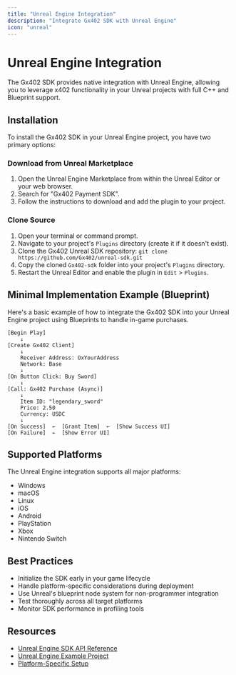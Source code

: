 ```yaml
---
title: "Unreal Engine Integration"
description: "Integrate Gx402 SDK with Unreal Engine"
icon: "unreal"
---
```


# Unreal Engine Integration

The Gx402 SDK provides native integration with Unreal Engine, allowing you to leverage x402 functionality in your Unreal projects with full C++ and Blueprint support.

## Installation

To install the Gx402 SDK in your Unreal Engine project, you have two primary options:

### Download from Unreal Marketplace

1.  Open the Unreal Engine Marketplace from within the Unreal Editor or your web browser.
2.  Search for "Gx402 Payment SDK".
3.  Follow the instructions to download and add the plugin to your project.

### Clone Source

1.  Open your terminal or command prompt.
2.  Navigate to your project's `Plugins` directory (create it if it doesn't exist).
3.  Clone the Gx402 Unreal SDK repository: `git clone https://github.com/Gx402/unreal-sdk.git`
4.  Copy the cloned `Gx402-sdk` folder into your project's `Plugins` directory.
5.  Restart the Unreal Editor and enable the plugin in `Edit` > `Plugins`.

## Minimal Implementation Example (Blueprint)

Here's a basic example of how to integrate the Gx402 SDK into your Unreal Engine project using Blueprints to handle in-game purchases.

```blueprint
[Begin Play]
    ↓
[Create Gx402 Client]
    ↓
    Receiver Address: OxYourAddress
    Network: Base
    ↓
[On Button Click: Buy Sword]
    ↓
[Call: Gx402 Purchase (Async)]
    ↓
    Item ID: "legendary_sword"
    Price: 2.50
    Currency: USDC
    ↓
[On Success]  ←  [Grant Item]  ←  [Show Success UI]
[On Failure]  ←  [Show Error UI]
```

## Supported Platforms

The Unreal Engine integration supports all major platforms:
- Windows
- macOS
- Linux
- iOS
- Android
- PlayStation
- Xbox
- Nintendo Switch

## Best Practices

- Initialize the SDK early in your game lifecycle
- Handle platform-specific considerations during deployment
- Use Unreal's blueprint node system for non-programmer integration
- Test thoroughly across all target platforms
- Monitor SDK performance in profiling tools

## Resources

- [Unreal Engine SDK API Reference](/api-reference/unreal-sdk)
- [Unreal Engine Example Project](https://github.com/Gx402/unreal-examples)
- [Platform-Specific Setup](/platforms/unreal-engine/platforms)